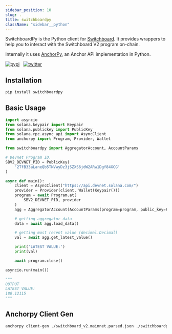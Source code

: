 ```yaml
---
sidebar_position: 10
slug: .
title: switchboardpy
className: "sidebar__python"
---
```


SwitchboardPy is the Python client for
[Switchboard](https://docs.switchboard.xyz/introduction). It provides wrappers
to help you to interact with the Switchboard V2 program on-chain.

Internally it uses [AnchorPy](https://kevinheavey.github.io/anchorpy/), an
Anchor API implementation in Python.

[![pypi](https://badgen.net/pypi/v/switchboardpy)](https://pypi.python.org/pypi/switchboardpy)&nbsp;&nbsp;
[![twitter](https://badgen.net/twitter/follow/switchboardxyz)](https://twitter.com/switchboardxyz)&nbsp;&nbsp;

## Installation

```sh
pip install switchboardpy
```

## Basic Usage

```python
import asyncio
from solana.keypair import Keypair
from solana.publickey import PublicKey
from solana.rpc.async_api import AsyncClient
from anchorpy import Program, Provider, Wallet

from switchboardpy import AggregatorAccount, AccountParams

# Devnet Program ID.
SBV2_DEVNET_PID = PublicKey(
    '2TfB33aLaneQb5TNVwyDz3jSZXS6jdW2ARw1Dgf84XCG'
)

async def main():
    client = AsyncClient("https://api.devnet.solana.com/")
    provider = Provider(client, Wallet(Keypair()))
    program = await Program.at(
        SBV2_DEVNET_PID, provider
    )
    agg = AggregatorAccount(AccountParams(program=program, public_key=PublicKey("88FX4tBstuwBPNhQU4EEBoPX35neSu4Le9zDSwtPRRQz")))

    # getting aggregator data
    data = await agg.load_data()

    # getting most recent value (decimal.Decimal)
    val = await agg.get_latest_value()

    print('LATEST VALUE:')
    print(val)

    await program.close()

asyncio.run(main())

"""
OUTPUT
LATEST VALUE:
180.12115
"""

```

## Anchorpy Client Gen

```sh
anchorpy client-gen ./switchboard_v2.mainnet.parsed.json ./switchboardpy --program-id SW1TCH7qEPTdLsDHRgPuMQjbQxKdH2aBStViMFnt64f
```
